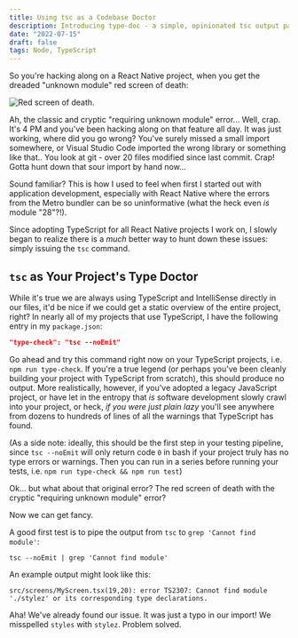 ```yaml
---
title: Using tsc as a Codebase Doctor
description: Introducing type-doc - a simple, opinionated tsc output parser
date: "2022-07-15"
draft: false
tags: Node, TypeScript
---
```


So you're hacking along on a React Native project, when you get the dreaded "unknown module" red screen of death:

![Red screen of death.](error.png)

Ah, the classic and cryptic "requiring unknown module" error... Well, crap. It's 4 PM and you've been hacking along on that feature all day. It was just working, where did you go wrong? You've surely missed a small import somewhere, or Visual Studio Code imported the wrong library or something like that.. You look at git - over 20 files modified since last commit. Crap! Gotta hunt down that sour import by hand now...

Sound familiar? This is how I used to feel when first I started out with application development, especially with React Native where the errors from the Metro bundler can be so uninformative (what the heck even _is_ module "28"?!).

Since adopting TypeScript for all React Native projects I work on, I slowly began to realize there is a _much_ better way to hunt down these issues: simply issuing the `tsc` command.

## `tsc` as Your Project's Type Doctor

While it's true we are always using TypeScript and IntelliSense directly in our files, it'd be nice if we could get a static overview of the entire project, right? In nearly all of my projects that use TypeScript, I have the following entry in my `package.json`:

```json
"type-check": "tsc --noEmit"
```

Go ahead and try this command right now on your TypeScript projects, i.e. `npm run type-check`. If you're a true legend (or perhaps you've been cleanly building your project with TypeScript from scratch), this should produce no output. More realistically, however, if you've adopted a legacy JavaScript project, or have let in the entropy that _is_ software development slowly crawl into your project, or heck, _if you were just plain lazy_ you'll see anywhere from dozens to hundreds of lines of all the warnings that TypeScript has found.

(As a side note: ideally, this should be the first step in your testing pipeline, since `tsc --noEmit` will only return code `0` in bash if your project truly has no type errors or warnings. Then you can run in a series before running your tests, i.e. `npm run type-check && npm run test`)

Ok... but what about that original error? The red screen of death with the cryptic "requiring unknown module" error?

Now we can get fancy.

A good first test is to pipe the output from `tsc` to `grep 'Cannot find module'`:

```shell
tsc --noEmit | grep 'Cannot find module'
```

An example output might look like this:

```
src/screens/MyScreen.tsx(19,20): error TS2307: Cannot find module './stylez' or its corresponding type declarations.
```

Aha! We've already found our issue. It was just a typo in our import! We misspelled `styles` with `stylez`. Problem solved.

<!-- ## Introducing `type-doc`

I liked the idea of parsing tsc's output so much I created a small repo for it, called `type-doc`: 

GitHub Preview for `type-doc`

It's exactly what this post describes: it's an opinionated parser of `tsc`'s output that can take a variety of options and customizations to focus on the output you or your team needs. However, note that you (or your organization's) goal should be to reach 0 TypeScript errors or warnings across the entire project. A doctor should only be used when your code is sick, and then you can do away with them! 😄

Of course I'll be quite happy if you check out and decide to use `type-doc`, but don't shy away from the simplicity of just cooking up your own command in your `package.json` file.

Cheers,

Chris -->
